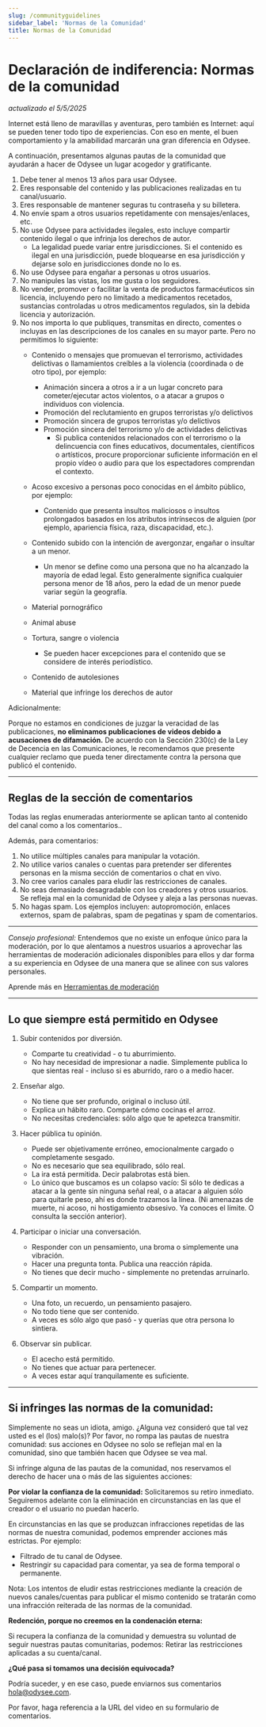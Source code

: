 ```yaml
---
slug: /communityguidelines
sidebar_label: 'Normas de la Comunidad'
title: Normas de la Comunidad
---
```


# Declaración de indiferencia: Normas de la comunidad
*actualizado el 5/5/2025*

Internet está lleno de maravillas y aventuras, pero también es Internet: aquí se pueden tener todo tipo de experiencias. Con eso en mente, el buen comportamiento y la amabilidad marcarán una gran diferencia en Odysee.

A continuación, presentamos algunas pautas de la comunidad que ayudarán a hacer de Odysee un lugar acogedor y gratificante.

1. Debe tener al menos 13 años para usar Odysee.
2. Eres responsable del contenido y las publicaciones realizadas en tu canal/usuario.
3. Eres responsable de mantener seguras tu contraseña y su billetera.
4. No envíe spam a otros usuarios repetidamente con mensajes/enlaces, etc.
5. No use Odysee para actividades ilegales, esto incluye compartir contenido ilegal o que infrinja los derechos de autor.
	* La legalidad puede variar entre jurisdicciones. Si el contenido es ilegal en una jurisdicción, puede bloquearse en esa jurisdicción y dejarse solo en jurisdicciones donde no lo es.
7. No use Odysee para engañar a personas u otros usuarios.
8. No manipules las vistas, los me gusta o los seguidores.
9. No vender, promover o facilitar la venta de productos farmacéuticos sin licencia, incluyendo pero no limitado a medicamentos recetados, sustancias controladas u otros medicamentos regulados, sin la debida licencia y autorización.
10. No nos importa lo que publiques, transmitas en directo, comentes o incluyas en las descripciones de los canales en su mayor parte. Pero no permitimos lo siguiente:
    *   Contenido o mensajes que promuevan el terrorismo, actividades delictivas o llamamientos creíbles a la violencia (coordinada o de otro tipo), por ejemplo:
        *   Animación sincera a otros a ir a un lugar concreto para cometer/ejecutar actos violentos, o a atacar a grupos o individuos con violencia.
        *   Promoción del reclutamiento en grupos terroristas y/o delictivos
        *   Promoción sincera de grupos terroristas y/o delictivos
        *   Promoción sincera del terrorismo y/o de actividades delictivas
            - Si publica contenidos relacionados con el terrorismo o la delincuencia con fines educativos, documentales, científicos o artísticos, procure proporcionar suficiente información en el propio vídeo o audio para que los espectadores comprendan el contexto.

    *   Acoso excesivo a personas poco conocidas en el ámbito público, por ejemplo:
        *   Contenido que presenta insultos maliciosos o insultos prolongados basados en los atributos intrínsecos de alguien (por ejemplo, apariencia física, raza, discapacidad, etc.).
    *   Contenido subido con la intención de avergonzar, engañar o insultar a un menor.

        *   Un menor se define como una persona que no ha alcanzado la mayoría de edad legal. Esto generalmente significa cualquier persona menor de 18 años, pero la edad de un menor puede variar según la geografía.

    *   Material pornográfico
    *   Animal abuse
    *   Tortura, sangre o violencia
        *   Se pueden hacer excepciones para el contenido que se considere de interés periodístico.
    *   Contenido de autolesiones
    *   Material que infringe los derechos de autor

Adicionalmente:

Porque no estamos en condiciones de juzgar la veracidad de las publicaciones, **no eliminamos publicaciones de videos debido a acusaciones de difamación.** De acuerdo con la Sección 230(c) de la Ley de Decencia en las Comunicaciones, le recomendamos que presente cualquier reclamo que pueda tener directamente contra la persona que publicó el contenido.

---

## Reglas de la sección de comentarios

Todas las reglas enumeradas anteriormente se aplican tanto al contenido del canal como a los comentarios.. 

Además, para comentarios:

1. No utilice múltiples canales para manipular la votación.
2. No utilice varios canales o cuentas para pretender ser diferentes personas en la misma sección de comentarios o chat en vivo.
3. No cree varios canales para eludir las restricciones de canales.
4. No seas demasiado desagradable con los creadores y otros usuarios. Se refleja mal en la comunidad de Odysee y aleja a las personas nuevas.
5. No hagas spam. Los ejemplos incluyen: autopromoción, enlaces externos, spam de palabras, spam de pegatinas y spam de comentarios.

---

_Consejo profesional:_ Entendemos que no existe un enfoque único para la moderación, por lo que alentamos a nuestros usuarios a aprovechar las herramientas de moderación adicionales disponibles para ellos y dar forma a su experiencia en Odysee de una manera que se alinee con sus valores personales.

Aprende más en [Herramientas de moderación](https://odysee.com/@ayuda:7/herramientas-de-moderaci%C3%B3n:2)

---

## Lo que siempre está permitido en Odysee

1. Subir contenidos por diversión.
    * Comparte tu creatividad - o tu aburrimiento.
    * No hay necesidad de impresionar a nadie. Simplemente publica lo que sientas real - incluso si es aburrido, raro o a medio hacer.

2. Enseñar algo.
    * No tiene que ser profundo, original o incluso útil.
    * Explica un hábito raro. Comparte cómo cocinas el arroz.
    * No necesitas credenciales: sólo algo que te apetezca transmitir.

3. Hacer pública tu opinión.
    * Puede ser objetivamente erróneo, emocionalmente cargado o completamente sesgado.
    * No es necesario que sea equilibrado, sólo real.
    * La ira está permitida. Decir palabrotas está bien.
    * Lo único que buscamos es un colapso vacío: Si sólo te dedicas a atacar a la gente sin ninguna señal real, o a atacar a alguien sólo para quitarle peso, ahí es donde trazamos la línea. (Ni amenazas de muerte, ni acoso, ni hostigamiento obsesivo. Ya conoces el límite. O consulta la sección anterior).

4. Participar o iniciar una conversación.
    * Responder con un pensamiento, una broma o simplemente una vibración.
    * Hacer una pregunta tonta. Publica una reacción rápida.
    * No tienes que decir mucho - simplemente no pretendas arruinarlo.

5. Compartir un momento.
    * Una foto, un recuerdo, un pensamiento pasajero.
    * No todo tiene que ser contenido.
    * A veces es sólo algo que pasó - y querías que otra persona lo sintiera.

6. Observar sin publicar.
    * El acecho está permitido.
    * No tienes que actuar para pertenecer.
    * A veces estar aquí tranquilamente es suficiente.

---

## Si infringes las normas de la comunidad:

Simplemente no seas un idiota, amigo. ¿Alguna vez consideró que tal vez usted es el (los) malo(s)?
Por favor, no rompa las pautas de nuestra comunidad: sus acciones en Odysee no solo se reflejan mal en la comunidad, sino que también hacen que Odysee se vea mal. 

Si infringe alguna de las pautas de la comunidad, nos reservamos el derecho de hacer una o más de las siguientes acciones:

**Por violar la confianza de la comunidad:**
Solicitaremos su retiro inmediato. Seguiremos adelante con la eliminación en circunstancias en las que el creador o el usuario no puedan hacerlo.

En circunstancias en las que se produzcan infracciones repetidas de las normas de nuestra comunidad, podemos emprender acciones más estrictas. Por ejemplo:

* Filtrado de tu canal de Odysee.
* Restringir su capacidad para comentar, ya sea de forma temporal o permanente.

Nota: Los intentos de eludir estas restricciones mediante la creación de nuevos canales/cuentas para publicar el mismo contenido se tratarán como una infracción reiterada de las normas de la comunidad.

**Redención, porque no creemos en la condenación eterna:**

Si recupera la confianza de la comunidad y demuestra su voluntad de seguir nuestras pautas comunitarias, podemos: Retirar las restricciones aplicadas a su cuenta/canal.

**¿Qué pasa si tomamos una decisión equivocada?**

Podría suceder, y en ese caso, puede enviarnos sus comentarios hola@odysee.com.

Por favor, haga referencia a la URL del video en su formulario de comentarios.
